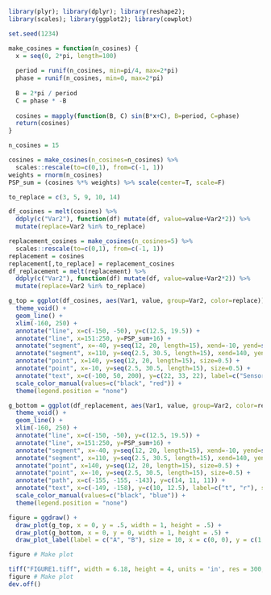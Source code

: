 ```r
library(plyr); library(dplyr); library(reshape2); 
library(scales); library(ggplot2); library(cowplot)

set.seed(1234)
```

```r
make_cosines = function(n_cosines) {
  x = seq(0, 2*pi, length=100)
  
  period = runif(n_cosines, min=pi/4, max=2*pi)
  phase = runif(n_cosines, min=0, max=2*pi)
  
  B = 2*pi / period
  C = phase * -B
  
  cosines = mapply(function(B, C) sin(B*x+C), B=period, C=phase)
  return(cosines)
}
```


```r
n_cosines = 15

cosines = make_cosines(n_cosines=n_cosines) %>% 
  scales::rescale(to=c(0,1), from=c(-1, 1))
weights = rnorm(n_cosines)
PSP_sum = (cosines %*% weights) %>% scale(center=T, scale=F)

to_replace = c(3, 5, 9, 10, 14)

df_cosines = melt(cosines) %>%
  ddply(c("Var2"), function(df) mutate(df, value=value+Var2*2)) %>%
  mutate(replace=Var2 %in% to_replace)

replacement_cosines = make_cosines(n_cosines=5) %>% 
  scales::rescale(to=c(0,1), from=c(-1, 1))
replacement = cosines
replacement[,to_replace] = replacement_cosines
df_replacement = melt(replacement) %>%
  ddply(c("Var2"), function(df) mutate(df, value=value+Var2*2)) %>%
  mutate(replace=Var2 %in% to_replace)

g_top = ggplot(df_cosines, aes(Var1, value, group=Var2, color=replace)) +
  theme_void() +
  geom_line() + 
  xlim(-160, 250) +
  annotate("line", x=c(-150, -50), y=c(12.5, 19.5)) +
  annotate("line", x=151:250, y=PSP_sum+16) +
  annotate("segment", x=-40, y=seq(12, 20, length=15), xend=-10, yend=seq(2.5, 30.5, length=15)) +
  annotate("segment", x=110, y=seq(2.5, 30.5, length=15), xend=140, yend=seq(12, 20, length=15)) +
  annotate("point", x=140, y=seq(12, 20, length=15), size=0.5) +
  annotate("point", x=-10, y=seq(2.5, 30.5, length=15), size=0.5) +
  annotate("text", x=c(-100, 50, 200), y=c(22, 33, 22), label=c("Sensory afferent", "Layer 1", "Layer 2")) +
  scale_color_manual(values=c("black", "red")) +
  theme(legend.position = "none")

g_bottom = ggplot(df_replacement, aes(Var1, value, group=Var2, color=replace)) +
  theme_void() +
  geom_line() + 
  xlim(-160, 250) +
  annotate("line", x=c(-150, -50), y=c(12.5, 19.5)) +
  annotate("line", x=151:250, y=PSP_sum+16) +
  annotate("segment", x=-40, y=seq(12, 20, length=15), xend=-10, yend=seq(2.5, 30.5, length=15)) +
  annotate("segment", x=110, y=seq(2.5, 30.5, length=15), xend=140, yend=seq(12, 20, length=15)) +
  annotate("point", x=140, y=seq(12, 20, length=15), size=0.5) +
  annotate("point", x=-10, y=seq(2.5, 30.5, length=15), size=0.5) +
  annotate("path", x=c(-155, -155, -143), y=c(14, 11, 11)) +
  annotate("text", x=c(-149, -158), y=c(10, 12.5), label=c("t", "r"), size=3) +
  scale_color_manual(values=c("black", "blue")) +
  theme(legend.position = "none")

figure = ggdraw() +
  draw_plot(g_top, x = 0, y = .5, width = 1, height = .5) +
  draw_plot(g_bottom, x = 0, y = 0, width = 1, height = .5) +
  draw_plot_label(label = c("A", "B"), size = 10, x = c(0, 0), y = c(1, .5))

figure # Make plot
```

```r
tiff("FIGURE1.tiff", width = 6.18, height = 4, units = 'in', res = 300, compression = 'none')
figure # Make plot
dev.off()
```
